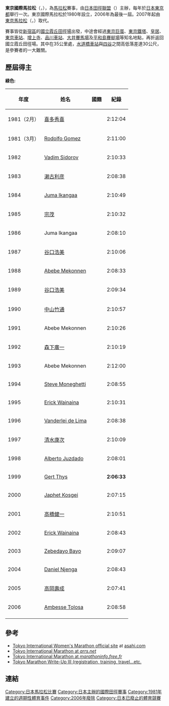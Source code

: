 {{Infobox athletics race
| bgcolour      = 
| image         = 
| imagesize     = 
| caption       = 
| date          = 
| location      = 日本東京都
| type          = 公路
| distance      = 馬拉松
| sponsor       = 
| beneficiary   = 
| est           =1980
| end           =2006
| record        =
{{ubl
|'''馬拉松'''：{{ZAF}} Gert Thys 2小時06分33秒 （1999）
}}
| homepage      = 
}}
'''東京國際馬拉松'''（{{lang-ja|東京国際マラソン}}，{{lang-en|Tokyo International Marathon}}），為[[馬拉松|馬拉松]]賽事，由[[日本田徑聯盟|日本田徑聯盟]]（{{lang|ja|日本陸上競技連盟}}）主辦，每年於[[日本|日本]][[東京都|東京都]]舉行一次。東京國際馬拉松於1980年設立，2006年為最後一屆。2007年起由[[東京馬拉松|東京馬拉松]]（{{lang|ja|東京マラソン}}，{{lang|en|Tokyo Marathon}}）取代。

賽事皆從[[新宿區|新宿區]]的[[國立霞丘田徑場|國立霞丘田徑場]]出發，中途會經過[[東京巨蛋|東京巨蛋]]、[[東京鐵塔|東京鐵塔]]、[[皇居|皇居]]、[[東京車站|東京車站]]、[[增上寺|增上寺]]、[[品川車站|品川車站]]、[[大井賽馬場|大井賽馬場]]及[[平和島賽艇場|平和島賽艇場]]等知名地點，再折返回國立霞丘田徑場。其中在35公里處，[[水道橋車站|水道橋車站]]與[[四谷|四谷]]之間高低落差達30公尺，是參賽者的一大難關。

==歷屆得主==
'''綠色:''' 
{{legend2|#A9F5A9|'''賽會紀錄'''|border=solid 1px #AAAAAA}}

{|class="wikitable" style="font-size:95%;"
! 年度 !! 姓名 !! 國籍 !! 紀錄
|-
| 1981（2月） || [[喜多秀喜|喜多秀喜]] || {{JPN}} || 2:12:04
|-
| 1981（3月） || [[Rodolfo_Gomez|Rodolfo Gomez]] || {{MEX}} || 2:11:00
|-
| 1982 || [[Vadim_Sidorov|Vadim Sidorov]] || {{URS}} || 2:10:33
|-
| 1983 || [[濑古利彦|濑古利彦]] || {{JPN}} || 2:08:38
|-
| 1984 || [[Juma_Ikangaa|Juma Ikangaa]] || {{TAN}} || 2:10:49
|-
| 1985 || [[宗茂|宗茂]] || {{JPN}} || 2:10:32
|-
| 1986 || Juma Ikangaa || {{TAN}} || 2:08:10
|-
| 1987 || [[谷口浩美|谷口浩美]] || {{JPN}} || 2:10:06
|-
| 1988 || [[Abebe_Mekonnen|Abebe Mekonnen]] || {{ETH}} || 2:08:33
|-
| 1989 || [[谷口浩美|谷口浩美]] || {{JPN}} || 2:09:34
|-
| 1990 || [[中山竹通|中山竹通]] || {{JPN}} || 2:10:57
|-
| 1991 || Abebe Mekonnen || {{ETH}} || 2:10:26
|-
| 1992 || [[森下廣一|森下廣一]] || {{JPN}} || 2:10:19
|-
| 1993 || Abebe Mekonnen || {{ETH}} || 2:12:00
|-
| 1994 || [[Steve_Moneghetti|Steve Moneghetti]] || {{AUS}} || 2:08:55
|-
| 1995 || [[Erick_Wainaina|Erick Wainaina]] || {{KEN}} || 2:10:31
|-
| 1996 || [[Vanderlei_de_Lima|Vanderlei de Lima]] || {{BRA}} || 2:08:38
|-
| 1997 || [[清水康次|清水康次]] || {{JPN}} || 2:10:09
|-
| 1998 || [[Alberto_Juzdado|Alberto Juzdado]] || {{ESP}} || 2:08:01
|-
| 1999 || [[Gert_Thys|Gert Thys]] || {{RSA}} || bgcolor=#A9F5A9 | '''2:06:33'''
|-
| 2000 || [[Japhet_Kosgei|Japhet Kosgei]] || {{KEN}} || 2:07:15
|-
| 2001 || [[高橋健一|高橋健一]] || {{JPN}} || 2:10:51
|-
| 2002 || [[Erick_Wainaina|Erick Wainaina]] || {{KEN}} || 2:08:43
|-
| 2003 || [[Zebedayo_Bayo|Zebedayo Bayo]] || {{TAN}} || 2:09:07
|-
| 2004 || [[Daniel_Njenga|Daniel Njenga]] || {{KEN}} || 2:08:43
|-
| 2005 || [[高岡壽成|高岡壽成]] || {{JPN}} || 2:07:41
|-
| 2006 || [[Ambesse_Tolosa|Ambesse Tolosa]] || {{ETH}} || 2:08:58
|-
|}

==參考==
{{reflist}}
* [http://www.asahi.com/tokyo-marathon/ Tokyo International Women's Marathon official site] {{Wayback|url=http://www.asahi.com/tokyo-marathon/ |date=20091008012316 }} at [[Asahi_Shimbun|asahi.com]]
* [http://www.arrs.net/HP_TkMMa.htm Tokyo International Marathon at ''arrs.net''] {{Wayback|url=http://www.arrs.net/HP_TkMMa.htm |date=20171114115117 }}
* [http://marathoninfo.free.fr/pages/tokyomas.htm Tokyo International Marathon at ''marathoninfo.free.fr''] {{Wayback|url=http://marathoninfo.free.fr/pages/tokyomas.htm |date=20200109120631 }}
* [https://web.archive.org/web/20150402131753/http://www.michelesun.com/?p=1175 Tokyo Marathon Write-Up III (registration, training, travel...etc.]

== 連結 ==
{{Commonscat}}

{{日本马拉松比赛}}
{{Authority control}}

[[Category:日本馬拉松比賽|Category:日本馬拉松比賽]]
[[Category:日本主辦的國際田徑賽事|Category:日本主辦的國際田徑賽事]]
[[Category:1981年建立的週期性體育事件|Category:1981年建立的週期性體育事件]]
[[Category:2006年廢除|Category:2006年廢除]]
[[Category:日本已廢止的體育競賽|Category:日本已廢止的體育競賽]]